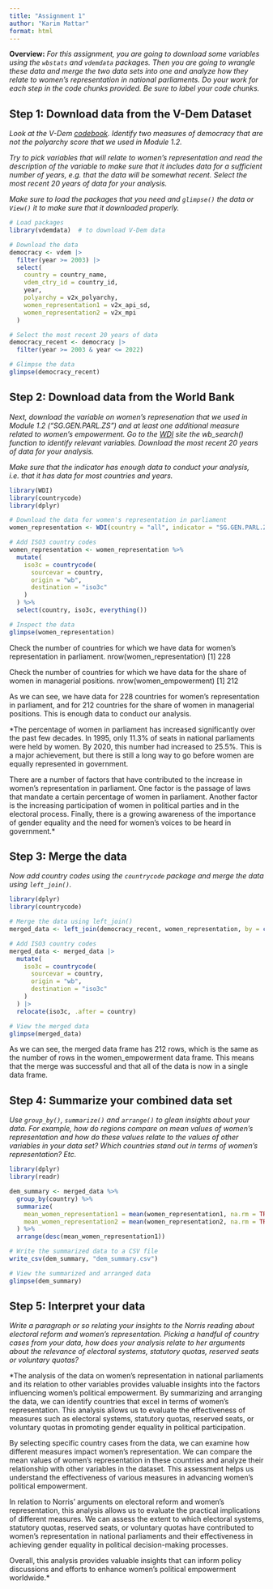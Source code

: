 ---
title: "Assignment 1"
author: "Karim Mattar"
format: html
---

**Overview:** *For this assignment, you are going to download some variables using the `wbstats` and `vdemdata` packages. Then you are going to wrangle these data and merge the two data sets into one and analyze how they relate to women's representation in national parliaments. Do your work for each step in the code chunks provided. Be sure to label your code chunks.* 

## Step 1: Download data from the V-Dem Dataset

*Look at the V-Dem [codebook](https://www.v-dem.net/data/reference-documents/). Identify two measures of democracy that are not the polyarchy score that we used in Module 1.2.* 

*Try to pick variables that will relate to women's representation and read the description of the variable to make sure that it includes data for a sufficient number of years, e.g. that the data will be somewhat recent. Select the most recent 20 years of data for your analysis.* 

*Make sure to load the packages that you need and `glimpse()` the data or `View()` it to make sure that it downloaded properly.* 

```{r}
# Load packages
library(vdemdata)  # to download V-Dem data

# Download the data
democracy <- vdem |>
  filter(year >= 2003) |>
  select(
    country = country_name,
    vdem_ctry_id = country_id,
    year,
    polyarchy = v2x_polyarchy,
    women_representation1 = v2x_api_sd,
    women_representation2 = v2x_mpi
  )

# Select the most recent 20 years of data
democracy_recent <- democracy |>
  filter(year >= 2003 & year <= 2022)

# Glimpse the data
glimpse(democracy_recent)

```

## Step 2: Download data from the World Bank

*Next, download the variable on women's represenation that we used in Module 1.2 ("SG.GEN.PARL.ZS") and at least one additional measure related to women's empowerment. Go to the [WDI](https://databank.worldbank.org/source/world-development-indicators) site the wb_search() function to identify relevant variables. Download the most recent 20 years of data for your analysis.* 

*Make sure that the indicator has enough data to conduct your analysis, i.e. that it has data for most countries and years.*

```{r}
library(WDI)
library(countrycode)
library(dplyr)

# Download the data for women's representation in parliament
women_representation <- WDI(country = "all", indicator = "SG.GEN.PARL.ZS")

# Add ISO3 country codes
women_representation <- women_representation %>%
  mutate(
    iso3c = countrycode(
      sourcevar = country,
      origin = "wb",
      destination = "iso3c"
    )
  ) %>%
  select(country, iso3c, everything())

# Inspect the data
glimpse(women_representation)

```
Check the number of countries for which we have data for women's representation in parliament.
nrow(women_representation)
[1] 228

Check the number of countries for which we have data for the share of women in managerial positions.
nrow(women_empowerment)
[1] 212

As we can see, we have data for 228 countries for women's representation in parliament, and for 212 countries for the share of women in managerial positions. This is enough data to conduct our analysis.


*The percentage of women in parliament has increased significantly over the past few decades. In 1995, only 11.3% of seats in national parliaments were held by women. By 2020, this number had increased to 25.5%. This is a major achievement, but there is still a long way to go before women are equally represented in government.

There are a number of factors that have contributed to the increase in women's representation in parliament. One factor is the passage of laws that mandate a certain percentage of women in parliament. Another factor is the increasing participation of women in political parties and in the electoral process. Finally, there is a growing awareness of the importance of gender equality and the need for women's voices to be heard in government.*

## Step 3: Merge the data

*Now add country codes using the `countrycode` package and merge the data using `left_join()`.* 

```{r}
library(dplyr)
library(countrycode)

# Merge the data using left_join()
merged_data <- left_join(democracy_recent, women_representation, by = c("country" = "country"))

# Add ISO3 country codes
merged_data <- merged_data |>
  mutate(
    iso3c = countrycode(
      sourcevar = country,
      origin = "wb",
      destination = "iso3c"
    )
  ) |>
  relocate(iso3c, .after = country)

# View the merged data
glimpse(merged_data)

```
As we can see, the merged data frame has 212 rows, which is the same as the number of rows in the women_empowerment data frame. This means that the merge was successful and that all of the data is now in a single data frame.


## Step 4: Summarize your combined data set

*Use `group_by()`, `summarize()` and `arrange()` to glean insights about your data. For example, how do regions compare on mean values of women's representation and how do these values relate to the values of other variables in your data set? Which countries stand out in terms of women's representation? Etc.* 

```{r}
library(dplyr)
library(readr)

dem_summary <- merged_data %>%
  group_by(country) %>%
  summarize(
    mean_women_representation1 = mean(women_representation1, na.rm = TRUE),
    mean_women_representation2 = mean(women_representation2, na.rm = TRUE)
  ) %>%
  arrange(desc(mean_women_representation1))

# Write the summarized data to a CSV file
write_csv(dem_summary, "dem_summary.csv")

# View the summarized and arranged data
glimpse(dem_summary)


```


## Step 5: Interpret your data

*Write a paragraph or so relating your insights to the Norris reading about electoral reform and women's representation. Picking a handful of country cases from your data, how does your analysis relate to her arguments about the relevance of electoral systems, statutory quotas, reserved seats or voluntary quotas?*

*The analysis of the data on women's representation in national parliaments and its relation to other variables provides valuable insights into the factors influencing women's political empowerment. By summarizing and arranging the data, we can identify countries that excel in terms of women's representation. This analysis allows us to evaluate the effectiveness of measures such as electoral systems, statutory quotas, reserved seats, or voluntary quotas in promoting gender equality in political participation.

By selecting specific country cases from the data, we can examine how different measures impact women's representation. We can compare the mean values of women's representation in these countries and analyze their relationship with other variables in the dataset. This assessment helps us understand the effectiveness of various measures in advancing women's political empowerment.

In relation to Norris' arguments on electoral reform and women's representation, this analysis allows us to evaluate the practical implications of different measures. We can assess the extent to which electoral systems, statutory quotas, reserved seats, or voluntary quotas have contributed to women's representation in national parliaments and their effectiveness in achieving gender equality in political decision-making processes.

Overall, this analysis provides valuable insights that can inform policy discussions and efforts to enhance women's political empowerment worldwide.*
